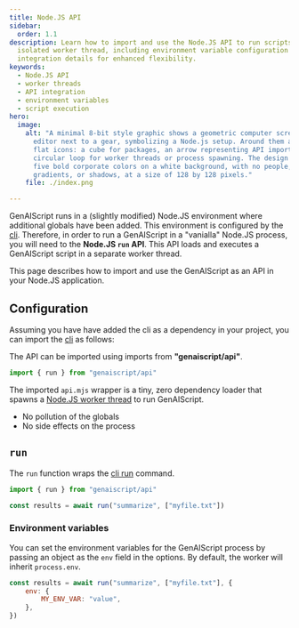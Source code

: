 ```yaml
---
title: Node.JS API
sidebar:
  order: 1.1
description: Learn how to import and use the Node.JS API to run scripts in an
  isolated worker thread, including environment variable configuration and
  integration details for enhanced flexibility.
keywords:
  - Node.JS API
  - worker threads
  - API integration
  - environment variables
  - script execution
hero:
  image:
    alt: "A minimal 8-bit style graphic shows a geometric computer screen or code
      editor next to a gear, symbolizing a Node.js setup. Around them are simple
      flat icons: a cube for packages, an arrow representing API imports, and a
      circular loop for worker threads or process spawning. The design uses only
      five bold corporate colors on a white background, with no people, text,
      gradients, or shadows, at a size of 128 by 128 pixels."
    file: ./index.png

---
```



GenAIScript runs in a (slightly modified) Node.JS environment where additional globals have been added.
This environment is configured by the [cli](/genaiscript/reference/cli).
Therefore, in order to run a GenAIScript in a "vanialla" Node.JS process, you will need to the
**Node.JS `run` API**. This API loads and executes a GenAIScript script in a separate worker thread.

This page describes how to import and use the GenAIScript as an API in your Node.JS application.

## Configuration

Assuming you have have added the cli as a dependency in your project,
you can import the [cli](/genaiscript/reference/api) as follows:

<PackageManagers pkg="genaiscript" dev />

The API can be imported using imports from **"genaiscript/api"**.

```js wrap
import { run } from "genaiscript/api"
```

The imported `api.mjs` wrapper is a tiny, zero dependency loader that
spawns a [Node.JS worker thread](https://nodejs.org/api/worker_threads.html) to run GenAIScript.

- No pollution of the globals
- No side effects on the process

## `run`

The `run` function wraps the [cli run](/genaiscript/reference/cli/run) command.

```js wrap
import { run } from "genaiscript/api"

const results = await run("summarize", ["myfile.txt"])
```

### Environment variables

You can set the environment variables for the GenAIScript process by passing an object as the `env` field in the options. By default, the worker will inherit `process.env`.

```js wrap
const results = await run("summarize", ["myfile.txt"], {
    env: {
        MY_ENV_VAR: "value",
    },
})
```
